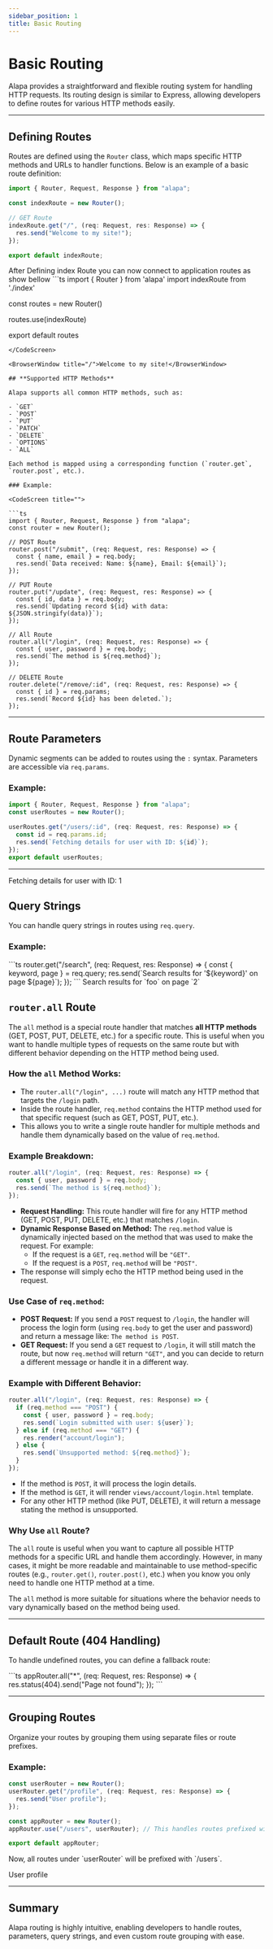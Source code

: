 ```yaml
---
sidebar_position: 1
title: Basic Routing
---
```


# **Basic Routing**

Alapa provides a straightforward and flexible routing system for handling HTTP requests. Its routing design is similar to Express, allowing developers to define routes for various HTTP methods easily.

---

## **Defining Routes**

Routes are defined using the `Router` class, which maps specific HTTP methods and URLs to handler functions. Below is an example of a basic route definition:

<CodeScreen title="src/app/index.ts">

```ts
import { Router, Request, Response } from "alapa";

const indexRoute = new Router();

// GET Route
indexRoute.get("/", (req: Request, res: Response) => {
  res.send("Welcome to my site!");
});

export default indexRoute;
```

</CodeScreen>
After Defining index Route you can now connect to application routes as show bellow

<CodeScreen title="src/app/routes.ts">
```ts
import { Router } from 'alapa'
import indexRoute from './index'

const routes = new Router()

routes.use(indexRoute)

export default routes
```
</CodeScreen>

<BrowserWindow title="/">Welcome to my site!</BrowserWindow>

## **Supported HTTP Methods**

Alapa supports all common HTTP methods, such as:

- `GET`
- `POST`
- `PUT`
- `PATCH`
- `DELETE`
- `OPTIONS`
- `ALL`

Each method is mapped using a corresponding function (`router.get`, `router.post`, etc.).

### Example:

<CodeScreen title="">

```ts
import { Router, Request, Response } from "alapa";
const router = new Router();

// POST Route
router.post("/submit", (req: Request, res: Response) => {
  const { name, email } = req.body;
  res.send(`Data received: Name: ${name}, Email: ${email}`);
});

// PUT Route
router.put("/update", (req: Request, res: Response) => {
  const { id, data } = req.body;
  res.send(`Updating record ${id} with data: ${JSON.stringify(data)}`);
});

// All Route
router.all("/login", (req: Request, res: Response) => {
  const { user, password } = req.body;
  res.send(`The method is ${req.method}`);
});

// DELETE Route
router.delete("/remove/:id", (req: Request, res: Response) => {
  const { id } = req.params;
  res.send(`Record ${id} has been deleted.`);
});
```

</CodeScreen>

---

## **Route Parameters**

Dynamic segments can be added to routes using the `:` syntax. Parameters are accessible via `req.params`.

### Example:

<CodeScreen title="src/app/users/router.ts">

```ts
import { Router, Request, Response } from "alapa";
const userRoutes = new Router();

userRoutes.get("/users/:id", (req: Request, res: Response) => {
  const id = req.params.id;
  res.send(`Fetching details for user with ID: ${id}`);
});
export default userRoutes;
```

</CodeScreen>

---

<BrowserWindow title="users/1">
  Fetching details for user with ID: 1
</BrowserWindow>

## **Query Strings**

You can handle query strings in routes using `req.query`.

### Example:

<CodeScreen title="src/app/search.ts">
```ts
router.get("/search", (req: Request, res: Response) => {
  const { keyword, page } = req.query;
  res.send(`Search results for '${keyword}' on page ${page}`);
});
```
</CodeScreen>

<BrowserWindow title="search?keyword=foo&page=2">
  Search results for `foo` on page `2`
</BrowserWindow>

## `router.all` Route

The `all` method is a special route handler that matches **all HTTP methods** (GET, POST, PUT, DELETE, etc.) for a specific route. This is useful when you want to handle multiple types of requests on the same route but with different behavior depending on the HTTP method being used.

### **How the `all` Method Works:**

- The `router.all("/login", ...)` route will match any HTTP method that targets the `/login` path.
- Inside the route handler, `req.method` contains the HTTP method used for that specific request (such as GET, POST, PUT, etc.).
- This allows you to write a single route handler for multiple methods and handle them dynamically based on the value of `req.method`.

### **Example Breakdown:**

<CodeScreen title="src/app/account/login.html">

```ts
router.all("/login", (req: Request, res: Response) => {
  const { user, password } = req.body;
  res.send(`The method is ${req.method}`);
});
```

</CodeScreen>

- **Request Handling:** This route handler will fire for any HTTP method (GET, POST, PUT, DELETE, etc.) that matches `/login`.
- **Dynamic Response Based on Method:** The `req.method` value is dynamically injected based on the method that was used to make the request. For example:
  - If the request is a `GET`, `req.method` will be `"GET"`.
  - If the request is a `POST`, `req.method` will be `"POST"`.
- The response will simply echo the HTTP method being used in the request.

### **Use Case of `req.method`:**

- **POST Request:** If you send a `POST` request to `/login`, the handler will process the login form (using `req.body` to get the user and password) and return a message like: `The method is POST`.
- **GET Request:** If you send a `GET` request to `/login`, it will still match the route, but now `req.method` will return `"GET"`, and you can decide to return a different message or handle it in a different way.

### **Example with Different Behavior:**

<CodeScreen title="src/app/account/login.html">

```ts
router.all("/login", (req: Request, res: Response) => {
  if (req.method === "POST") {
    const { user, password } = req.body;
    res.send(`Login submitted with user: ${user}`);
  } else if (req.method === "GET") {
    res.render("account/login");
  } else {
    res.send(`Unsupported method: ${req.method}`);
  }
});
```

</CodeScreen>

- If the method is `POST`, it will process the login details.
- If the method is `GET`, it will render `views/account/login.html` template.
- For any other HTTP method (like PUT, DELETE), it will return a message stating the method is unsupported.

### **Why Use `all` Route?**

The `all` route is useful when you want to capture all possible HTTP methods for a specific URL and handle them accordingly. However, in many cases, it might be more readable and maintainable to use method-specific routes (e.g., `router.get()`, `router.post()`, etc.) when you know you only need to handle one HTTP method at a time.

The `all` method is more suitable for situations where the behavior needs to vary dynamically based on the method being used.

---

## **Default Route (404 Handling)**

To handle undefined routes, you can define a fallback route:

<CodeScreen title="src/app/routes.ts">
```ts
appRouter.all("*", (req: Request, res: Response) => {
  res.status(404).send("Page not found");
});
```
</CodeScreen>

---

## **Grouping Routes**

Organize your routes by grouping them using separate files or route prefixes.

### Example:

<CodeScreen title="src/app/routes.ts">

```ts
const userRouter = new Router();
userRouter.get("/profile", (req: Request, res: Response) => {
  res.send("User profile");
});

const appRouter = new Router();
appRouter.use("/users", userRouter); // This handles routes prefixed with "/users"

export default appRouter;
```

</CodeScreen>
Now, all routes under `userRouter` will be prefixed with `/users`.

<BrowserWindow title="users/profile">

User profile

</BrowserWindow>

---

## **Summary**

Alapa routing is highly intuitive, enabling developers to handle routes, parameters, query strings, and even custom route grouping with ease.
